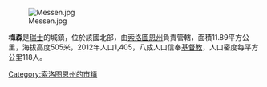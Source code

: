 [[Image:Messen.jpg|right]]

'''梅森'''是[[瑞士|瑞士]]的城鎮，位於該國北部，由[[索洛圖恩州|索洛圖恩州]]負責管轄，面積11.89平方公里，海拔高度505米，2012年人口1,405，八成人口信奉[[基督教|基督教]]，人口密度每平方公里118人。

{{Switzerland-geo-stub}}
[[Category:索洛图恩州的市镇|Category:索洛图恩州的市镇]]